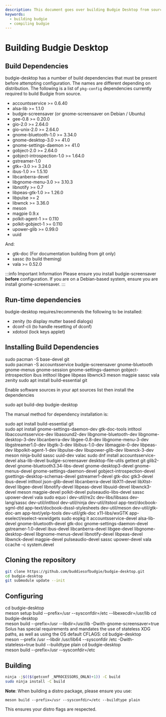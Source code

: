 ```yaml
---
description: This document goes over building Budgie Desktop from source.
keywords:
  - building budgie
  - compiling budgie
---
```



# Building Budgie Desktop

## Build Dependencies

budgie-desktop has a number of build dependencies that must be present before attempting configuration. The names are different depending on distribution. The following is a list of `pkg-config` dependencies currently required to build Budgie from source.

- accountsservice >= 0.6.40
- alsa-lib >= 1.1.0
- budgie-screensaver (or gnome-screensaver on Debian / Ubuntu)
- gee-0.8 >= 0.20.0
- gio-2.0 >= 2.64.0
- gio-unix-2.0 >= 2.64.0
- gnome-bluetooth-1.0 >= 3.34.0
- gnome-desktop-3.0 >= 41.0
- gnome-settings-daemon >= 41.0
- gobject-2.0 >= 2.64.0
- gobject-introspection-1.0 >= 1.64.0
- gstreamer-1.0
- gtk+-3.0 >= 3.24.0
- ibus-1.0 >= 1.5.10
- libcanberra-devel
- libgnome-menu-3.0 >= 3.10.3
- libnotify >= 0.7
- libpeas-gtk-1.0 >= 1.26.0
- libpulse >= 2
- libwnck >= 3.36.0
- meson
- magpie 0.9.x
- polkit-agent-1 >= 0.110
- polkit-gobject-1 >= 0.110
- upower-glib >= 0.99.0
- uuid

And:

- gtk-doc (For documentation building from git only)
- sassc (to build theming)
- vala >= 0.52.0

:::info Important Information
Please ensure you install budgie-screensaver **before** configuration. If you are on a Debian-based system, ensure you are install gnome-screensaver.
:::

## Run-time dependencies

budgie-desktop requires/recommends the following to be installed:

- zenity (to display mutter based dialogs)
- dconf-cli (to handle resetting of dconf)
- xdotool (lock keys applet)

## Installing Build Dependencies

<Tabs groupId="operating-systems">
  <TabItem value="arch" label="Arch">
<CodeBlock language="bash">
  sudo pacman -S base-devel git
  <br />
  sudo pacman -S accountsservice budgie-screensaver gnome-bluetooth gnome-menus gnome-session gnome-settings-daemon gobject-introspection ibus intltool libgee libpeas libwnck3 meson magpie sassc vala zenity
</CodeBlock>
  </TabItem>
  <TabItem value="debian-or-ubuntu" label="Debian / Ubuntu">
<CodeBlock language="bash">
  sudo apt install build-essential git
</CodeBlock>

Enable software sources in your apt sources list then install the dependencies

<CodeBlock language="bash">sudo apt build-dep budgie-desktop</CodeBlock>

The manual method for dependency installation is:

<CodeBlock language="bash">
  sudo apt install build-essential git
  <br />
  sudo apt install gnome-settings-daemon-dev gtk-doc-tools intltool libaccountsservice-dev libasound2-dev
  libgnome-bluetooth-dev libgnome-desktop-3-dev libcanberra-dev libgee-0.8-dev libgnome-menu-3-dev libgstreamer1.0-dev
  libgtk-3-dev libibus-1.0-dev libmagpie-0-dev libpeas-dev libpolkit-agent-1-dev libpulse-dev libupower-glib-dev
  libwnck-3-dev meson ninja-build sassc uuid-dev valac
</CodeBlock>
  </TabItem>
  <TabItem value="fedora" label="Fedora">
<CodeBlock language="bash">
  sudo dnf install accountsservice-devel alsa-lib-devel budgie-screensaver desktop-file-utils gettext git glib2-devel gnome-bluetooth3.34-libs-devel gnome-desktop3-devel gnome-menus-devel gnome-settings-daemon-devel gobject-introspection-devel gsettings-desktop-schemas-devel gstreamer1-devel gtk-doc gtk3-devel ibus-devel intltool json-glib-devel libcanberra-devel libX11-devel libXtst-devel libgee-devel libnotify-devel libpeas-devel libuuid-devel libwnck3-devel meson magpie-devel polkit-devel pulseaudio-libs-devel sassc upower-devel vala
</CodeBlock>

  </TabItem>
  <TabItem value="sabayon" label="Sabayon">
<CodeBlock language="bash">
sudo equo i dev-util/re2c dev-libs/libsass dev-lang/sassc dev-util/intltool dev-util/ninja dev-util/itstool app-text/docbook-sgml-dtd app-text/docbook-dsssl-stylesheets dev-util/meson dev-util/gtk-doc-am app-text/yelp-tools dev-util/gtk-doc x11-libs/wxGTK app-eselect/eselect-wxwidgets
</CodeBlock>
  </TabItem>
  <TabItem value="solus" label="Solus">
<CodeBlock language="bash">
sudo eopkg it accountsservice-devel alsa-lib-devel gnome-bluetooth-devel gtk-doc gnome-settings-daemon-devel gstreamer-1.0-devel ibus-devel libcanberra-devel libgee-devel libgnome-desktop-devel libgnome-menus-devel libnotify-devel libpeas-devel libwnck-devel magpie-devel pulseaudio-devel sassc upower-devel vala ccache -c system.devel
</CodeBlock>
  </TabItem>
</Tabs>

## Cloning the repository

```bash
git clone https://github.com/buddiesofbudgie/budgie-desktop.git
cd budgie-desktop
git submodule update --init
```

## Configuring

<Tabs>
  <TabItem value="arch" label="Arch">
<CodeBlock language="bash">
  cd budgie-desktop
  <br />
  meson setup build --prefix=/usr --sysconfdir=/etc --libexecdir=/usr/lib
</CodeBlock>
  </TabItem>
  <TabItem value="debian-or-ubuntu" label="Debian / Ubuntu">
<CodeBlock language="bash">
  cd budgie-desktop
  <br />
  meson build --prefix=/usr --libdir=/usr/lib -Dwith-gnome-screensaver=true
</CodeBlock>
  </TabItem>
  <TabItem value="solus" label="Solus">
Solus has special requirements and mandates the use of stateless XDG paths, as well as using the OS default CFLAGS:

<CodeBlock language="bash">
  cd budgie-desktop
  <br />
  meson --prefix /usr --libdir /usr/lib64 --sysconfdir /etc -Dwith-stateless=true build --buildtype plain
</CodeBlock>
  </TabItem>
  <TabItem value="all-other-distributions" label="All Other Distributions">
<CodeBlock language="bash">
  cd budgie-desktop
  <br />
  meson build --prefix=/usr --sysconfdir=/etc
</CodeBlock>
  </TabItem>
</Tabs>

## Building

```bash
ninja -j$(($(getconf _NPROCESSORS_ONLN)+1)) -C build
sudo ninja install -C build
```

**Note**: When building a distro package, please ensure you use:

```
meson build --prefix=/usr --sysconfdir=/etc --buildtype plain
```

This ensures your distro flags are respected.
